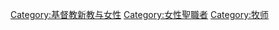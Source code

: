 [[Category:基督教新教与女性|Category:基督教新教与女性]]
[[Category:女性聖職者|Category:女性聖職者]]
[[Category:牧师|Category:牧师]]